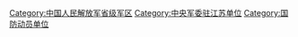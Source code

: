 {{Catmore}}

[[Category:中国人民解放军省级军区|Category:中国人民解放军省级军区]]
[[Category:中央军委驻江苏单位|Category:中央军委驻江苏单位]]
[[Category:国防动员单位|Category:国防动员单位]]